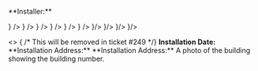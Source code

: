 <p>**Installer:**</p>
<p className="margin-left">
<ShowOrHide visible={props?.project}>
  <LabelValue path="installer.name" parent={props.project} suffix={<br/>} />
  <LabelValue path="installer.company_name" parent={props.project} suffix={<br/>} />
  <LabelValue path="installer.mailing_address" parent={props.project} suffix={<br/>} />
  <LabelValue path="installer.phone" parent={props.project} suffix={<br/>} />
  <LabelValue path="installer.email" parent={props.project} suffix={<br/>} />
</ShowOrHide>
<ShowOrHide visible={props?.project == null}>
  <LabelValue path="installer.name" suffix={<br/>} />
  <LabelValue path="installer.company_name" suffix={<br/>}/>
  <LabelValue path="installer.mailing_address" suffix={<br/>}/>
  <LabelValue path="installer.phone" suffix={<br/>}/>
  <LabelValue path="installer.email" suffix={<br/>}/>
</ShowOrHide>
</p>
<ShowOrHide visible={props.data.install_date}>
  <>
    {    /* This will be removed in ticket #249 */}
    <strong>Installation Date:&nbsp;</strong> <DateStr date={props.data.install_date} /> 
  </>
</ShowOrHide>

<ShowOrHide visible={props?.project}>
   **Installation Address:** <LabelValue path="location.street_address" parent={props.project} suffix=", "/> <LabelValue path="location.city" parent={props.project} suffix=", "/> <LabelValue path="location.state" parent={props.project} suffix=", "/><LabelValue path="location.zip_code" parent={props.project}/>
</ShowOrHide>
<ShowOrHide visible={props?.project == null}>
 **Installation Address:** <LabelValue path="location.street_address" suffix=", "/><LabelValue path="location.city" suffix=", " /><LabelValue path="location.state" suffix=", " /> <LabelValue path="location.zip_code" />
</ShowOrHide>

<Photo id="building_number_photo" label="Building Number" parent={props.project} required>
      A photo of the building showing the building number.
</Photo>